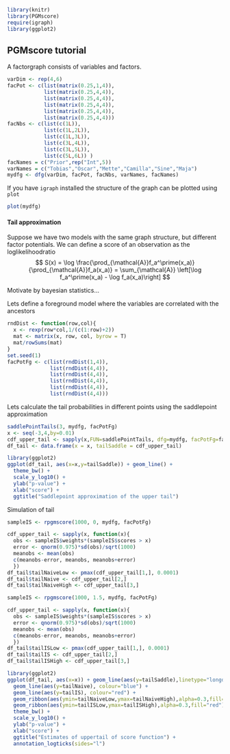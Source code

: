 <!--
%\VignetteEngine{knitr::knitr}
%\VignetteIndexEntry{An R Markdown Vignette with knitr}
-->
```r
library(knitr)
library(PGMscore)
require(igraph)
library(ggplot2)
```

## PGMscore tutorial
A factorgraph consists of variables and factors. 

```r
varDim <- rep(4,6)
facPot <- c(list(matrix(0.25,1,4)),
            list(matrix(0.25,4,4)),
            list(matrix(0.25,4,4)),
            list(matrix(0.25,4,4)),
            list(matrix(0.25,4,4)),
            list(matrix(0.25,4,4)))
facNbs <- c(list(c(1L)),
            list(c(1L,2L)),
            list(c(1L,3L)),
            list(c(3L,4L)),
            list(c(3L,5L)),
            list(c(5L,6L)) )
facNames = c("Prior",rep("Int",5))
varNames = c("Tobias","Oscar","Mette","Camilla","Sine","Maja")
mydfg <- dfg(varDim, facPot, facNbs, varNames, facNames)
```

If you have `igraph` installed the structure of the graph can be plotted using `plot`
```r
plot(mydfg)
```

#### Tail approximation
Suppose we have two models with the same graph structure, but different factor potentials. We can define a score of an observation as the loglikelihoodratio
$$
S(x) = \log \frac{\prod_{\mathcal{A}}f_a^\prime(x_a)}{\prod_{\mathcal{A}}f_a(x_a)} = \sum_{\mathcal{A}} \left[\log f_a^\prime(x_a) - \log f_a(x_a)\right]
$$

Motivate by bayesian statistics...

Lets define a foreground model where the variables are correlated with the ancestors
```r
rndDist <- function(row,col){
  x <- rexp(row*col,1/(c(1:row)+2))
  mat <- matrix(x, row, col, byrow = T)
  mat/rowSums(mat)
}
set.seed(1)
facPotFg <- c(list(rndDist(1,4)),
              list(rndDist(4,4)),
              list(rndDist(4,4)),
              list(rndDist(4,4)),
              list(rndDist(4,4)),
              list(rndDist(4,4)))
```

Lets calculate the tail probabilities in different points using the saddlepoint approximation
```r
saddlePointTails(3, mydfg, facPotFg)
x <- seq(-3,4,by=0.01)
cdf_upper_tail <- sapply(x,FUN=saddlePointTails, dfg=mydfg, facPotFg=facPotFg)
df_tail <- data.frame(x = x, tailSaddle = cdf_upper_tail)

library(ggplot2)
ggplot(df_tail, aes(x=x,y=tailSaddle)) + geom_line() +
  theme_bw() + 
  scale_y_log10() +
  ylab("p-value") + 
  xlab("score") +
  ggtitle("Saddlepoint approximation of the upper tail")
```

Simulation of tail
```r
sampleIS <- rpgmscore(1000, 0, mydfg, facPotFg)

cdf_upper_tail <- sapply(x, function(x){
  obs <- sampleIS$weights*(sampleIS$scores > x)
  error <- qnorm(0.975)*sd(obs)/sqrt(1000)
  meanobs <- mean(obs)
  c(meanobs-error, meanobs, meanobs+error)
  })
df_tail$tailNaiveLow <- pmax(cdf_upper_tail[1,], 0.0001)
df_tail$tailNaive <- cdf_upper_tail[2,]
df_tail$tailNaiveHigh <- cdf_upper_tail[3,]

sampleIS <- rpgmscore(1000, 1.5, mydfg, facPotFg)

cdf_upper_tail <- sapply(x, function(x){
  obs <- sampleIS$weights*(sampleIS$scores > x)
  error <- qnorm(0.975)*sd(obs)/sqrt(1000)
  meanobs <- mean(obs)
  c(meanobs-error, meanobs, meanobs+error)
  })
df_tail$tailISLow <- pmax(cdf_upper_tail[1,], 0.0001)
df_tail$tailIS <- cdf_upper_tail[2,]
df_tail$tailISHigh <- cdf_upper_tail[3,]

library(ggplot2)
ggplot(df_tail, aes(x=x)) + geom_line(aes(y=tailSaddle),linetype="longdash") +
  geom_line(aes(y=tailNaive), colour="blue") +
  geom_line(aes(y=tailIS), colour="red") +
  geom_ribbon(aes(ymin=tailNaiveLow,ymax=tailNaiveHigh),alpha=0.3,fill="blue") +
  geom_ribbon(aes(ymin=tailISLow,ymax=tailISHigh),alpha=0.3,fill="red") +
  theme_bw() + 
  scale_y_log10() +
  ylab("p-value") + 
  xlab("score") +
  ggtitle("Estimates of uppertail of score function") +
  annotation_logticks(sides="l")
```



